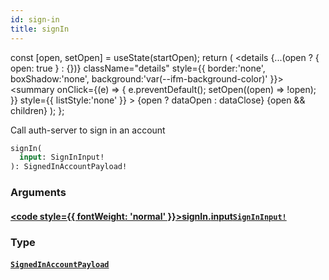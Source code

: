 ```yaml
---
id: sign-in
title: signIn
---
```









  const [open, setOpen] = useState(startOpen);
  return (
    <details {...(open ? { open: true } : {})} className="details" style={{ border:'none', boxShadow:'none', background:'var(--ifm-background-color)' }}>
      <summary
        onClick={(e) => {
          e.preventDefault();
          setOpen((open) => !open);
        }}
        style={{ listStyle:'none' }}
      >
      {open ? dataOpen : dataClose}
      </summary>
      {open && children}
    </details>
  );
};








Call auth-server to sign in an account


```graphql
signIn(
  input: SignInInput!
): SignedInAccountPayload!
```




### Arguments

#### [<code style={{ fontWeight: 'normal' }}>signIn.<b>input</b></code>](#)<Bullet />[`SignInInput!`](/gql-api/types/inputs/sign-in-input.mdx) <Badge class="badge badge--secondary" text="non-null"/> <Badge class="badge badge--secondary" text="input"/> 



### Type

#### [`SignedInAccountPayload`](/gql-api/types/objects/signed-in-account-payload.mdx) <Badge class="badge badge--secondary" text="object"/> 







